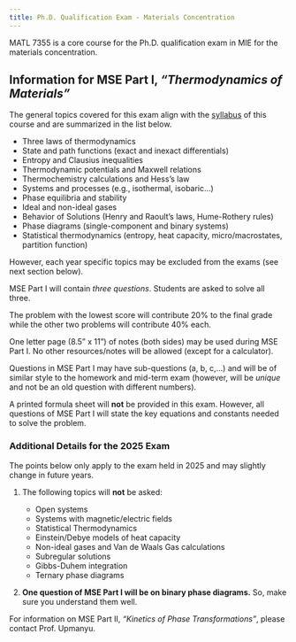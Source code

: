 ```yaml
---
title: Ph.D. Qualification Exam - Materials Concentration
---
```


MATL 7355 is a core course for the Ph.D. qualification exam in MIE for the materials concentration.

## Information for MSE Part I, *"Thermodynamics of Materials"*

The general topics covered for this exam align with the [syllabus](syllabus.html) of this course and are summarized in the list below.

- Three laws of thermodynamics
- State and path functions (exact and inexact differentials)
- Entropy and Clausius inequalities
- Thermodynamic potentials and Maxwell relations
- Thermochemistry calculations and Hess’s law
- Systems and processes (e.g., isothermal, isobaric…)
- Phase equilibria and stability
- Ideal and non-ideal gases
- Behavior of Solutions (Henry and Raoult’s laws, Hume-Rothery rules)
- Phase diagrams (single-component and binary systems)
- Statistical thermodynamics (entropy, heat capacity, micro/macrostates, partition function)

However, each year specific topics may be excluded from the exams (see next section below).

::: {.callout-important title="Number of Questions"}
MSE Part I will contain *three questions*. Students are asked to solve all three.

The problem with the lowest score will contribute 20% to the final grade while the other two problems will contribute 40% each.
:::

::: {.callout-important title="Notes Policy"}
One letter page (8.5" x 11") of notes (both sides) may be used during MSE Part I. No other resources/notes will be allowed (except for a calculator).
:::

::: {.callout-note}
Questions in MSE Part I may have sub-questions (a, b, c,...) and will be of similar style to the homework and mid-term exam
(however, will be *unique* and not be an old question with different numbers).
:::

::: {.callout-note}
A printed formula sheet will **not** be provided in this exam. However, all questions of MSE Part I will state the key equations and constants
needed to solve the problem.
:::

### Additional Details for the 2025 Exam

The points below only apply to the exam held in 2025 and may slightly change in future years.

1. The following topics will **not** be asked:

    - Open systems
    - Systems with magnetic/electric fields
    - Statistical Thermodynamics
    - Einstein/Debye models of heat capacity
    - Non-ideal gases and Van de Waals Gas calculations
    - Subregular solutions
    - Gibbs-Duhem integration
    - Ternary phase diagrams

2. **One question of MSE Part I will be on binary phase diagrams.** So, make sure you understand them well.


::: {.callout-note}
For information on MSE Part II, *"Kinetics of Phase Transformations"*, please contact Prof. Upmanyu.
:::

